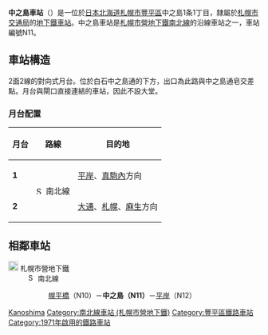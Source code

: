 {{NoteTA |G1=Railway |G2=Transport
|1=zh-cn:地铁; zh-hk:地鐵; zh-mo:地鐵; zh-sg:地铁; zh-tw:地下鐵;
|2=zh-hans:中之岛站; zh-hk:中之島站; zh-tw:中之島車站;
}}
{{日本車站資訊
|公司色    = green
|文字色  = 
|站名    = 中之島站
|圖片    = Namboku-line Nakanoshima.jpg
|pxl     = 300px
|圖片說明= 1號出入口
|日文原名= 中の島
|平假名= なかのしま
|羅馬拼音= Nakanoshima
|前一站  = N10 [[幌平橋站|幌平橋]]
|前一站距離   = 0.5
|後一站距離   = 0.7
|後一站  = [[平岸站_(札幌市)|平岸]] N12
|電報略號= 
|車站編號  = {{車站編號c|green|N11}}
|所屬公司= [[File:ST_Logo.svg|20px]] [[札幌市交通局|札幌市交通局]]
|所屬路線= [[File:Subway_SapporoNamboku.svg|15px]] [[札幌市營地下鐵南北線|札幌市營地下鐵南北線]]
|距離  = 8.3
|起點站  = [[麻生站|麻生]]
|所在地  = [[札幌市|札幌市]][[豐平區|豐平區]]{{link-ja|中之島 (札幌市)|中の島 (札幌市)|中之島}}1條1丁目
|座標    = {{coord|43|2|15.9|N|141|21|38.7|E|region:JP}}
|車站構造  = [[地底車站|地底車站]]
|月台配置  = 2面2線
|啟用年月日= 1971年（昭和46年）12月16日 
|廢站年月日= 
|乘客人數= 5,808
|統計年度= 2015年度
|轉車    =
|備註    = 
}}
'''中之島車站'''（{{jpn|j=中の島駅|hg=なかのしまえき|rm=Nakanoshima eki|f=y}}）是一位於[[日本|日本]][[北海道|北海道]][[札幌市|札幌市]][[豐平區|豐平區]]中之島1条1丁目，隸屬於[[札幌市交通局|札幌市交通局]]的[[地下鐵|地下鐵]][[鐵路車站|車站]]。中之島車站是[[札幌市營地下鐵南北線|札幌市營地下鐵南北線]]的沿線車站之一，車站編號N11。

== 車站構造 ==
2面2線的對向式月台。位於白石中之島通的下方，出口為此路與中之島通皂交差點。月台與閘口直接連結的車站，因此不設大堂。
=== 月台配置 ===
{| class=wikitable
|-
!月台!!路線!!目的地
|-
|'''1'''
|rowspan=2|[[File:Subway_SapporoNamboku.svg|15px]] 南北線
|[[平岸站_(札幌市)|平岸]]、[[真駒內站|真駒內]]方向
|-
|'''2'''
|[[大通站_(北海道)|大通]]、[[札幌站_(札幌市營地下鐵)|札幌]]、[[麻生站|麻生]]方向
|}

== 相鄰車站 ==
; [[File:ST_Logo.svg|20px]] 札幌市營地下鐵
: [[File:Subway_SapporoNamboku.svg|15px]] 南北線
:: [[幌平橋站|幌平橋]]（N10）－'''中之島（N11）'''－[[平岸站_(札幌市)|平岸]]（N12）

{{南北線 (札幌市營地下鐵)}}
{{japan-rail-stub}}
{{鐵路車站小作品}}

{{DEFAULTSORT:Nakanoshima}}
[[Category:日本鐵路車站_Na|Kanoshima]]
[[Category:南北線車站_(札幌市營地下鐵)|Category:南北線車站 (札幌市營地下鐵)]]
[[Category:豐平區鐵路車站|Category:豐平區鐵路車站]]
[[Category:1971年啟用的鐵路車站|Category:1971年啟用的鐵路車站]]